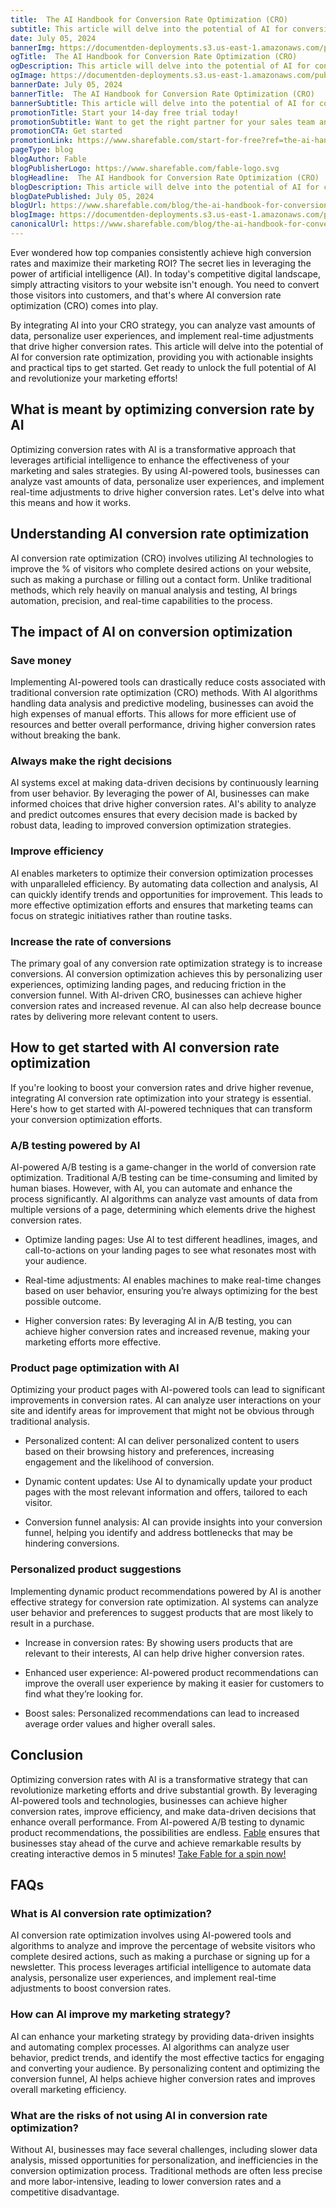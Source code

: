 ```yaml
---
title:  The AI Handbook for Conversion Rate Optimization (CRO)
subtitle: This article will delve into the potential of AI for conversion rate optimization, providing you with actionable insights and practical tips to get started. 
date: July 05, 2024
bannerImg: https://documentden-deployments.s3.us-east-1.amazonaws.com/public/2b9123ec-0e61-4b7b-9920-03e080f7fb31
ogTitle:  The AI Handbook for Conversion Rate Optimization (CRO)
ogDescription: This article will delve into the potential of AI for conversion rate optimization, providing you with actionable insights and practical tips to get started. 
ogImage: https://documentden-deployments.s3.us-east-1.amazonaws.com/public/2b9123ec-0e61-4b7b-9920-03e080f7fb31
bannerDate: July 05, 2024
bannerTitle:  The AI Handbook for Conversion Rate Optimization (CRO)
bannerSubtitle: This article will delve into the potential of AI for conversion rate optimization, providing you with actionable insights and practical tips to get started. 
promotionTitle: Start your 14-day free trial today!
promotionSubtitle: Want to get the right partner for your sales team and close more deals?
promotionCTA: Get started
promotionLink: https://www.sharefable.com/start-for-free?ref=the-ai-handbook-for-conversion-rate-optimization
pageType: blog
blogAuthor: Fable
blogPublisherLogo: https://www.sharefable.com/fable-logo.svg
blogHeadline:  The AI Handbook for Conversion Rate Optimization (CRO)
blogDescription: This article will delve into the potential of AI for conversion rate optimization, providing you with actionable insights and practical tips to get started. 
blogDatePublished: July 05, 2024
blogUrl: https://www.sharefable.com/blog/the-ai-handbook-for-conversion-rate-optimization
blogImage: https://documentden-deployments.s3.us-east-1.amazonaws.com/public/2b9123ec-0e61-4b7b-9920-03e080f7fb31
canonicalUrl: https://www.sharefable.com/blog/the-ai-handbook-for-conversion-rate-optimization
---
```


Ever wondered how top companies consistently achieve high conversion rates and maximize their marketing ROI? The secret lies in leveraging the power of artificial intelligence (AI). In today's competitive digital landscape, simply attracting visitors to your website isn't enough. You need to convert those visitors into customers, and that's where AI conversion rate optimization (CRO) comes into play.

By integrating AI into your CRO strategy, you can analyze vast amounts of data, personalize user experiences, and implement real-time adjustments that drive higher conversion rates. This article will delve into the potential of AI for conversion rate optimization, providing you with actionable insights and practical tips to get started. Get ready to unlock the full potential of AI and revolutionize your marketing efforts!

## What is meant by optimizing conversion rate by AI

Optimizing conversion rates with AI is a transformative approach that leverages artificial intelligence to enhance the effectiveness of your marketing and sales strategies. By using AI-powered tools, businesses can analyze vast amounts of data, personalize user experiences, and implement real-time adjustments to drive higher conversion rates. Let's delve into what this means and how it works.

## Understanding AI conversion rate optimization

AI conversion rate optimization (CRO) involves utilizing AI technologies to improve the % of visitors who complete desired actions on your website, such as making a purchase or filling out a contact form. Unlike traditional methods, which rely heavily on manual analysis and testing, AI brings automation, precision, and real-time capabilities to the process.

## The impact of AI on conversion optimization

### Save money

Implementing AI-powered tools can drastically reduce costs associated with traditional conversion rate optimization (CRO) methods. With AI algorithms handling data analysis and predictive modeling, businesses can avoid the high expenses of manual efforts. This allows for more efficient use of resources and better overall performance, driving higher conversion rates without breaking the bank.

### Always make the right decisions

AI systems excel at making data-driven decisions by continuously learning from user behavior. By leveraging the power of AI, businesses can make informed choices that drive higher conversion rates. AI's ability to analyze and predict outcomes ensures that every decision made is backed by robust data, leading to improved conversion optimization strategies.

### Improve efficiency

AI enables marketers to optimize their conversion optimization processes with unparalleled efficiency. By automating data collection and analysis, AI can quickly identify trends and opportunities for improvement. This leads to more effective optimization efforts and ensures that marketing teams can focus on strategic initiatives rather than routine tasks.

### Increase the rate of conversions

The primary goal of any conversion rate optimization strategy is to increase conversions. AI conversion optimization achieves this by personalizing user experiences, optimizing landing pages, and reducing friction in the conversion funnel. With AI-driven CRO, businesses can achieve higher conversion rates and increased revenue. AI can also help decrease bounce rates by delivering more relevant content to users.
 
## How to get started with AI conversion rate optimization

If you're looking to boost your conversion rates and drive higher revenue, integrating AI conversion rate optimization into your strategy is essential. Here's how to get started with AI-powered techniques that can transform your conversion optimization efforts.

### A/B testing powered by AI

AI-powered A/B testing is a game-changer in the world of conversion rate optimization. Traditional A/B testing can be time-consuming and limited by human biases. However, with AI, you can automate and enhance the process significantly. AI algorithms can analyze vast amounts of data from multiple versions of a page, determining which elements drive the highest conversion rates.

- Optimize landing pages: Use AI to test different headlines, images, and call-to-actions on your landing pages to see what resonates most with your audience.

- Real-time adjustments: AI enables machines to make real-time changes based on user behavior, ensuring you’re always optimizing for the best possible outcome.

- Higher conversion rates: By leveraging AI in A/B testing, you can achieve higher conversion rates and increased revenue, making your marketing efforts more effective.

### Product page optimization with AI

Optimizing your product pages with AI-powered tools can lead to significant improvements in conversion rates. AI can analyze user interactions on your site and identify areas for improvement that might not be obvious through traditional analysis.

- Personalized content: AI can deliver personalized content to users based on their browsing history and preferences, increasing engagement and the likelihood of conversion.

- Dynamic content updates: Use AI to dynamically update your product pages with the most relevant information and offers, tailored to each visitor.

- Conversion funnel analysis: AI can provide insights into your conversion funnel, helping you identify and address bottlenecks that may be hindering conversions.
 
### Personalized product suggestions

Implementing dynamic product recommendations powered by AI is another effective strategy for conversion rate optimization. AI systems can analyze user behavior and preferences to suggest products that are most likely to result in a purchase.

- Increase in conversion rates: By showing users products that are relevant to their interests, AI can help drive higher conversion rates.

- Enhanced user experience: AI-powered product recommendations can improve the overall user experience by making it easier for customers to find what they’re looking for.

- Boost sales: Personalized recommendations can lead to increased average order values and higher overall sales.

## Conclusion

Optimizing conversion rates with AI is a transformative strategy that can revolutionize marketing efforts and drive substantial growth. By leveraging AI-powered tools and technologies, businesses can achieve higher conversion rates, improve efficiency, and make data-driven decisions that enhance overall performance. From AI-powered A/B testing to dynamic product recommendations, the possibilities are endless. [Fable](https://www.sharefable.com/?ref=the-ai-handbook-for-conversion-rate-optimization) ensures that businesses stay ahead of the curve and achieve remarkable results by creating interactive demos in 5 minutes! [Take Fable for a spin now!](https://www.sharefable.com/start-for-free?ref=the-ai-handbook-for-conversion-rate-optimization)
 
## FAQs

### What is AI conversion rate optimization?

AI conversion rate optimization involves using AI-powered tools and algorithms to analyze and improve the percentage of website visitors who complete desired actions, such as making a purchase or signing up for a newsletter. This process leverages artificial intelligence to automate data analysis, personalize user experiences, and implement real-time adjustments to boost conversion rates.

### How can AI improve my marketing strategy?

AI can enhance your marketing strategy by providing data-driven insights and automating complex processes. AI algorithms can analyze user behavior, predict trends, and identify the most effective tactics for engaging and converting your audience. By personalizing content and optimizing the conversion funnel, AI helps achieve higher conversion rates and improves overall marketing efficiency.

### What are the risks of not using AI in conversion rate optimization?

Without AI, businesses may face several challenges, including slower data analysis, missed opportunities for personalization, and inefficiencies in the conversion optimization process. Traditional methods are often less precise and more labor-intensive, leading to lower conversion rates and a competitive disadvantage. 

